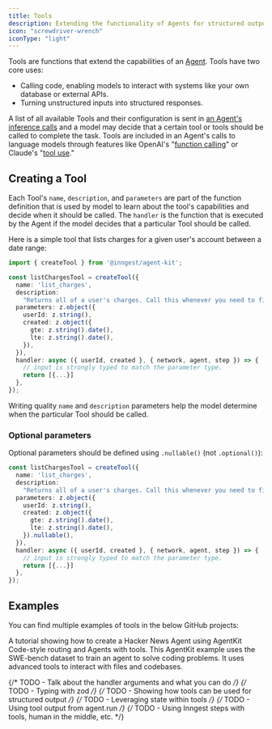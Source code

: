 ```yaml
---
title: Tools
description: Extending the functionality of Agents for structured output or performing tasks.
icon: "screwdriver-wrench"
iconType: "light"
---
```


Tools are functions that extend the capabilities of an [Agent](/concepts/agents). Tools have two core uses:

- Calling code, enabling models to interact with systems like your own database or external APIs.
- Turning unstructured inputs into structured responses.

A list of all available Tools and their configuration is sent in [an Agent's inference calls](/concepts/agents#how-agents-work) and a model may decide that a certain tool or tools should be called to complete the task. Tools are included in an Agent's calls to language models through features like OpenAI's "[function calling](https://platform.openai.com/docs/guides/function-calling)" or Claude's "[tool use](https://docs.anthropic.com/en/docs/build-with-claude/tool-use)."

## Creating a Tool

Each Tool's `name`, `description`, and `parameters` are part of the function definition that is used by model to learn about the tool's capabilities and decide when it should be called. The `handler` is the function that is executed by the Agent if the model decides that a particular Tool should be called.

Here is a simple tool that lists charges for a given user's account between a date range:

```ts
import { createTool } from '@inngest/agent-kit';

const listChargesTool = createTool({
  name: 'list_charges',
  description:
    "Returns all of a user's charges. Call this whenever you need to find one or more charges between a date range.",
  parameters: z.object({
    userId: z.string(),
    created: z.object({
      gte: z.string().date(),
      lte: z.string().date(),
    }),
  }),
  handler: async ({ userId, created }, { network, agent, step }) => {
    // input is strongly typed to match the parameter type.
    return [{...}]
  },
});
```

Writing quality `name` and `description` parameters help the model determine when the particular Tool should be called.

### Optional parameters

Optional parameters should be defined using `.nullable()` (not `.optional()`):

```ts {7-10}
const listChargesTool = createTool({
  name: 'list_charges',
  description:
    "Returns all of a user's charges. Call this whenever you need to find one or more charges between a date range.",
  parameters: z.object({
    userId: z.string(),
    created: z.object({
      gte: z.string().date(),
      lte: z.string().date(),
    }).nullable(),
  }),
  handler: async ({ userId, created }, { network, agent, step }) => {
    // input is strongly typed to match the parameter type.
    return [{...}]
  },
});
```

## Examples

You can find multiple examples of tools in the below GitHub projects:

<CardGroup cols={1}>
  <Card title="Hacker News Agent with Render and Inngest" href="https://github.com/inngest/agentkit-render-tutorial" icon="github">
    A tutorial showing how to create a Hacker News Agent using AgentKit Code-style routing and Agents with tools.
  </Card>

  <Card title="AgentKit SWE-bench" href="https://github.com/inngest/agent-kit/tree/main/examples/swebench#readme" icon="github">
    This AgentKit example uses the SWE-bench dataset to train an agent to solve coding problems. It uses advanced tools to interact with files and codebases.
  </Card>
</CardGroup>

{/* TODO - Talk about the handler arguments and what you can do */}
{/* TODO - Typing with zod */}
{/* TODO - Showing how tools can be used for structured output */}
{/* TODO - Leveraging state within tools */}
{/* TODO - Using tool output from agent.run */}
{/* TODO - Using Inngest steps with tools, human in the middle, etc. */}
